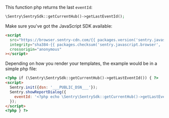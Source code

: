 This function php returns the last `eventId`:

```php
\Sentry\SentrySdk::getCurrentHub()->getLastEventId();
```

Make sure you've got the JavaScript SDK available:

```html
<script
  src="https://browser.sentry-cdn.com/{{ packages.version('sentry.javascript.browser') }}/bundle.min.js"
  integrity="sha384-{{ packages.checksum('sentry.javascript.browser', 'bundle.min.js', 'sha384-base64') }}"
  crossorigin="anonymous"
></script>
```

Depending on how you render your templates, the example would be in a simple php file:

```html
<?php if (\Sentry\SentrySdk::getCurrentHub()->getLastEventId()) { ?>
<script>
  Sentry.init({dsn: '___PUBLIC_DSN___'});
  Sentry.showReportDialog({
    eventId: '<?php echo \Sentry\SentrySdk::getCurrentHub()->getLastEventId(); ?>',
  });
</script>
<?php } ?>
```
